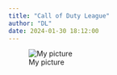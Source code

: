 ```yaml
---
title: "Call of Duty League"
author: "DL"
date: 2024-01-30 18:12:00
---
```


![My picture](/team_ranks_gt.PNG)

